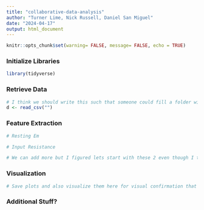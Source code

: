 ```yaml
---
title: "collaborative-data-analysis"
author: "Turner Lime, Nick Russell, Daniel San Miguel"
date: "2024-04-17"
output: html_document
---
```


```r
knitr::opts_chunk$set(warning= FALSE, message= FALSE, echo = TRUE)
```

### **Initialize Libraries**
```r
library(tidyverse)
```

### **Retrieve Data**
```r
# I think we should write this such that someone could fill a folder with csv's and it would run through them sequentially, however we should probably jsut make it source the data from github so Tony can try it out without downloading a bunch of our data
d <- read_csv("")
```

### **Feature Extraction**
```r
# Resting Em

# Input Resistance

# We can add more but I figured lets start with these 2 even though I think it'ss be really easy to compute these
```

### **Visualization**
```r
# Save plots and also visualize them here for visual confirmation that the code is working

```

### **Additional Stuff?**
```r

```

